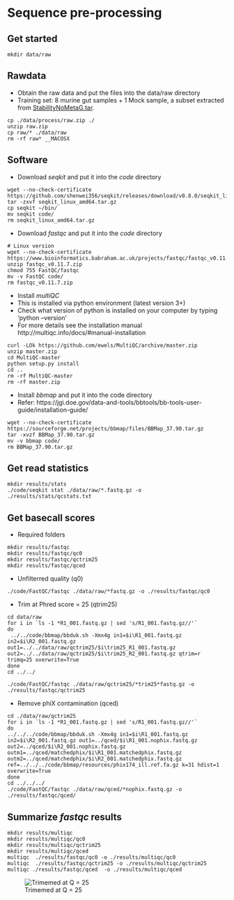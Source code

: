 # Sequence pre-processing

## Get started
```{}
mkdir data/raw 
```

## Rawdata
* Obtain the raw data and put the files into the data/raw directory
* Training set: 8 murine gut samples + 1 Mock sample, a subset extracted from [StabilityNoMetaG.tar](https://www.mothur.org/MiSeqDevelopmentData).  

```{}
cp ./data/process/raw.zip ./
unzip raw.zip
cp raw/* ./data/raw
rm -rf raw* __MACOSX
```

## Software
* Download *seqkit* and put it into the *code* directory
```{}
wget --no-check-certificate https://github.com/shenwei356/seqkit/releases/download/v0.8.0/seqkit_linux_amd64.tar.gz
tar -zxvf seqkit_linux_amd64.tar.gz
cp seqkit ~/bin/
mv seqkit code/
rm seqkit_linux_amd64.tar.gz
```

* Download *fastqc* and put it into the *code* directory
```{}
# Linux version
wget --no-check-certificate https://www.bioinformatics.babraham.ac.uk/projects/fastqc/fastqc_v0.11.7.zip
unzip fastqc_v0.11.7.zip
chmod 755 FastQC/fastqc
mv -v FastQC code/
rm fastqc_v0.11.7.zip
```

* Install *multiQC*
* This is installed via python environment (latest version 3+)
* Check what version of python is installed on your computer by typing 'python --version'
* For more details see the installation manual http://multiqc.info/docs/#manual-installation
```{}
curl -LOk https://github.com/ewels/MultiQC/archive/master.zip
unzip master.zip
cd MultiQC-master
python setup.py install
cd ..
rm -rf MultiQC-master
rm -rf master.zip
```

* Install *bbmap* and put it into the code directory
* Refer: https://jgi.doe.gov/data-and-tools/bbtools/bb-tools-user-guide/installation-guide/
```{}
wget --no-check-certificate https://sourceforge.net/projects/bbmap/files/BBMap_37.90.tar.gz
tar -xvzf BBMap_37.90.tar.gz
mv -v bbmap code/
rm BBMap_37.90.tar.gz
```

## Get read statistics
```{}
mkdir results/stats
./code/seqkit stat ./data/raw/*.fastq.gz -o ./results/stats/qcstats.txt
```

## Get basecall scores
* Required folders
```{}
mkdir results/fastqc
mkdir results/fastqc/qc0
mkdir results/fastqc/qctrim25
mkdir results/fastqc/qced
```

* Unfilterred quality (q0)
```{}
./code/FastQC/fastqc ./data/raw/*fastq.gz -o ./results/fastqc/qc0
```

* Trim at Phred score = 25 (qtrim25)
```{}
cd data/raw
for i in `ls -1 *R1_001.fastq.gz | sed 's/R1_001.fastq.gz//'`
do
 ../../code/bbmap/bbduk.sh -Xmx4g in1=$i\R1_001.fastq.gz in2=$i\R2_001.fastq.gz out1=../../data/raw/qctrim25/$i\trim25_R1_001.fastq.gz out2=../../data/raw/qctrim25/$i\trim25_R2_001.fastq.gz qtrim=r trimq=25 overwrite=True
done
cd ../../

./code/FastQC/fastqc ./data/raw/qctrim25/*trim25*fastq.gz -o ./results/fastqc/qctrim25
```

* Remove phiX contamination (qced)
```{}
cd ./data/raw/qctrim25
for i in `ls -1 *R1_001.fastq.gz | sed 's/R1_001.fastq.gz//'`
do
../../../code/bbmap/bbduk.sh -Xmx4g in1=$i\R1_001.fastq.gz in2=$i\R2_001.fastq.gz out1=../qced/$i\R1_001.nophix.fastq.gz out2=../qced/$i\R2_001.nophix.fastq.gz outm1=../qced/matchedphix/$i\R1_001.matchedphix.fastq.gz outm2=../qced/matchedphix/$i\R2_001.matchedphix.fastq.gz ref=../../../code/bbmap/resources/phix174_ill.ref.fa.gz k=31 hdist=1 overwrite=True
done
cd ../../../
./code/FastQC/fastqc ./data/raw/qced/*nophix.fastq.gz -o ./results/fastqc/qced/
```

## Summarize *fastqc* results
```{}
mkdir results/multiqc
mkdir results/multiqc/qc0
mkdir results/multiqc/qctrim25
mkdir results/multiqc/qced
multiqc  ./results/fastqc/qc0 -o ./results/multiqc/qc0
multiqc  ./results/fastqc/qctrim25 -o ./results/multiqc/qctrim25
multiqc ./results/fastqc/qced  -o ./results/multiqc/qced
```

![Trimemed at Q = 25](img/qced.png)
